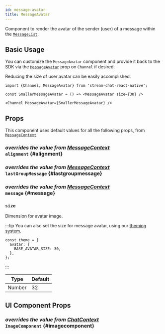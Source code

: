```yaml
---
id: message-avatar
title: MessageAvatar
---
```




Component to render the avatar of the sender (user) of a message within the [`MessageList`](../../message-list).

## Basic Usage

You can customize the `MessageAvatar` component and provide it back to the SDK via the [`MessageAvatar`](../../../ui-components/channel#messageavatar) prop on `Channel` if desired.

Reducing the size of user avatar can be easily accomplished.

```tsx
import {Channel, MessageAvatar} from 'stream-chat-react-native';

const SmallerMessageAvatar = () => <MessageAvatar size={30} />

<Channel MessageAvatar={SmallerMessageAvatar} />
```

## Props

This component uses default values for all the following props, from [`MessageContext`](../../../state-and-offline-support/contexts/message-context)

### <div class="label description">_overrides the value from [MessageContext](../../../state-and-offline-support/contexts/message-context#alignment)_</div> `alignment` {#alignment}

<Alignment />

### <div class="label description">_overrides the value from [MessageContext](../../../state-and-offline-support/contexts/message-context#lastgroupmessage)_</div> `lastGroupMessage` {#lastgroupmessage}

<LastGroupMessage />

### <div class="label description">_overrides the value from [MessageContext](../../../state-and-offline-support/contexts/message-context#message)_</div> `message` {#message}

<MessageProp />

### `size`

Dimension for avatar image.

:::tip
You can also set the size for message avatar, using our [theming system](../../theme).

```tsx
const theme = {
  avatar: {
    BASE_AVATAR_SIZE: 30,
  },
};
```

:::

| Type   | Default |
| ------ | ------- |
| Number | 32      |

## UI Component Props

### <div class="label description">_overrides the value from [ChatContext](../../../state-and-offline-support/contexts/chat-context#imagecomponent)_</div> `ImageComponent` {#imagecomponent}

<ImageComponent />
